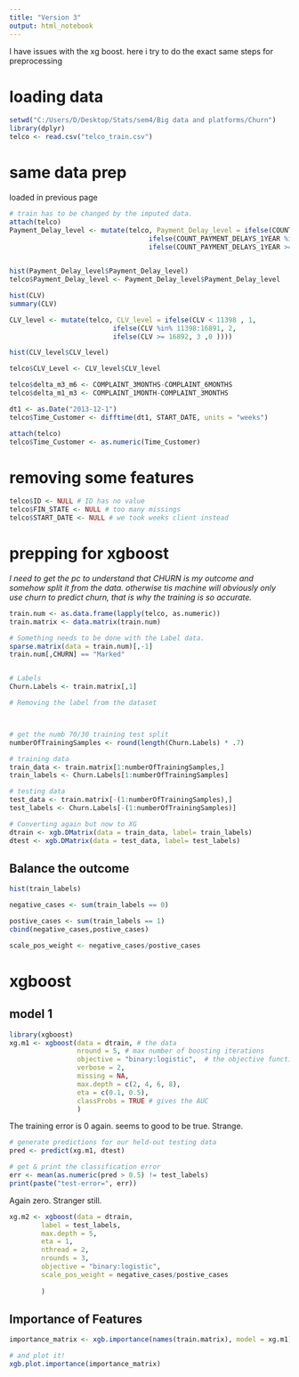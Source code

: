 ```yaml
---
title: "Version 3"
output: html_notebook
---
```


I have issues with the xg boost. here i try to do the exact same steps for preprocessing

# loading data
```r
setwd("C:/Users/D/Desktop/Stats/sem4/Big data and platforms/Churn")
library(dplyr)
telco <- read.csv("telco_train.csv")

```

# same data prep
loaded in previous page

```r
# train has to be changed by the imputed data.
attach(telco)
Payment_Delay_level <- mutate(telco, Payment_Delay_level = ifelse(COUNT_PAYMENT_DELAYS_1YEAR <= 4,1,
                                   ifelse(COUNT_PAYMENT_DELAYS_1YEAR %in% 5:8, 2,
                                   ifelse(COUNT_PAYMENT_DELAYS_1YEAR >= 8, 3, 0 ))))

      
hist(Payment_Delay_level$Payment_Delay_level)
telco$Payment_Delay_level <- Payment_Delay_level$Payment_Delay_level

hist(CLV)
summary(CLV)

CLV_level <- mutate(telco, CLV_level = ifelse(CLV < 11398 , 1,
                          ifelse(CLV %in% 11398:16891, 2,
                          ifelse(CLV >= 16892, 3 ,0 ))))

hist(CLV_level$CLV_level)

telco$CLV_Level <- CLV_level$CLV_level

telco$delta_m3_m6 <- COMPLAINT_3MONTHS-COMPLAINT_6MONTHS
telco$delta_m1_m3 <- COMPLAINT_1MONTH-COMPLAINT_3MONTHS

dt1 <- as.Date("2013-12-1")
telco$Time_Customer <- difftime(dt1, START_DATE, units = "weeks")

attach(telco)
telco$Time_Customer <- as.numeric(Time_Customer)
```

# removing some features 
```r
telco$ID <- NULL # ID has no value 
telco$FIN_STATE <- NULL # too many missings
telco$START_DATE <- NULL # we took weeks client instead
```

# prepping for xgboost

*I need to get the pc to understand that CHURN is my outcome and somehow split it from the data. otherwise tis machine will obviously only use churn to predict churn, that is why the training is so accurate.*

```r
train.num <- as.data.frame(lapply(telco, as.numeric))
train.matrix <- data.matrix(train.num)

# Something needs to be done with the Label data. 
sparse.matrix(data = train.num)[,-1]
train.num[,CHURN] == "Marked"


# Labels
Churn.Labels <- train.matrix[,1]

# Removing the label from the dataset



# get the numb 70/30 training test split
numberOfTrainingSamples <- round(length(Churn.Labels) * .7)

# training data
train_data <- train.matrix[1:numberOfTrainingSamples,]
train_labels <- Churn.Labels[1:numberOfTrainingSamples]

# testing data
test_data <- train.matrix[-(1:numberOfTrainingSamples),]
test_labels <- Churn.Labels[-(1:numberOfTrainingSamples)]

# Converting again but now to XG 
dtrain <- xgb.DMatrix(data = train_data, label= train_labels)
dtest <- xgb.DMatrix(data = test_data, label= test_labels)

```

## Balance the outcome 

```r
hist(train_labels)
```



```r
negative_cases <- sum(train_labels == 0)

postive_cases <- sum(train_labels == 1)
cbind(negative_cases,postive_cases)

scale_pos_weight <- negative_cases/postive_cases

```

# xgboost
## model 1
```r
library(xgboost)
xg.m1 <- xgboost(data = dtrain, # the data   
                 nround = 5, # max number of boosting iterations
                 objective = "binary:logistic",  # the objective function
                 verbose = 2,
                 missing = NA,
                 max.depth = c(2, 4, 6, 8),
                 eta = c(0.1, 0.5),
                 classProbs = TRUE # gives the AUC
                 )

```

The training error is 0 again. seems to good to be true. Strange. 

```r
# generate predictions for our held-out testing data
pred <- predict(xg.m1, dtest)

# get & print the classification error
err <- mean(as.numeric(pred > 0.5) != test_labels)
print(paste("test-error=", err))
```
Again zero. Stranger still. 
 
```r

xg.m2 <- xgboost(data = dtrain,
        label = test_labels,
        max.depth = 5,
        eta = 1,
        nthread = 2, 
        nrounds = 3,
        objective = "binary:logistic",
        scale_pos_weight = negative_cases/postive_cases
        
        )

```

## Importance of Features 
```r
importance_matrix <- xgb.importance(names(train.matrix), model = xg.m1)

# and plot it!
xgb.plot.importance(importance_matrix)
```



